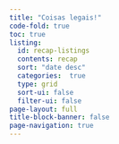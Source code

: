 ```yaml
---
title: "Coisas legais!"
code-fold: true
toc: true
listing:
  id: recap-listings
  contents: recap
  sort: "date desc"
  categories:  true
  type: grid
  sort-ui: false
  filter-ui: false
page-layout: full
title-block-banner: false
page-navigation: true
---
```


::: {#recap-listings}
:::